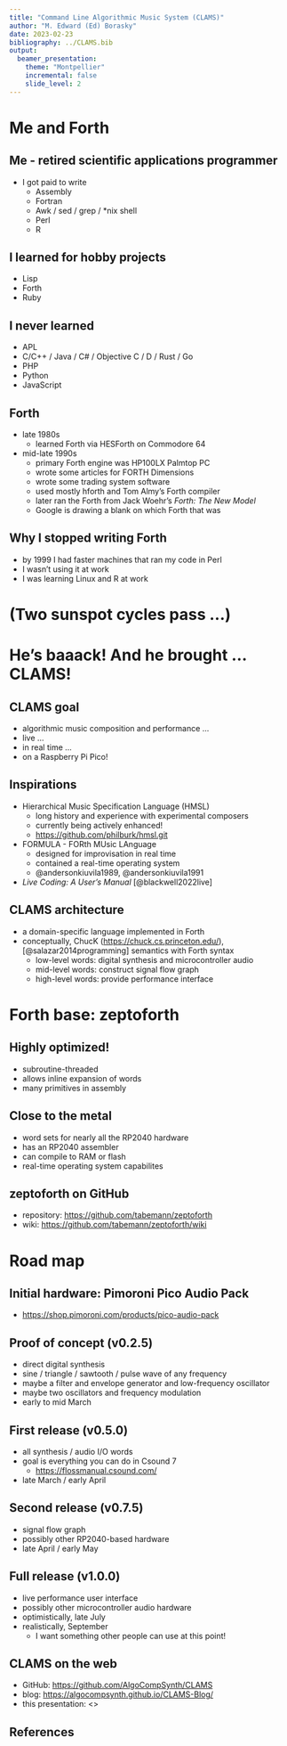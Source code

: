 ---
title: "Command Line Algorithmic Music System (CLAMS)"
author: "M. Edward (Ed) Borasky"
date: 2023-02-23
bibliography: ../CLAMS.bib
output:
  beamer_presentation:
    theme: "Montpellier"
    incremental: false
    slide_level: 2
---

# Me and Forth {.bigger}

## Me - retired scientific applications programmer
- I got paid to write
    - Assembly
    - Fortran
    - Awk / sed / grep / *nix shell
    - Perl
    - R

## I learned for hobby projects
- Lisp
- Forth
- Ruby
  
## I never learned
- APL
- C/C++ / Java / C# / Objective C / D / Rust / Go
- PHP
- Python
- JavaScript

## Forth
- late 1980s 
    - learned Forth via HESForth on Commodore 64
- mid-late 1990s
    - primary Forth engine was HP100LX Palmtop PC
    - wrote some articles for FORTH Dimensions
    - wrote some trading system software
    - used mostly hforth and Tom Almy's Forth compiler
    - later ran the Forth from Jack Woehr's _Forth: The New Model_
    - Google is drawing a blank on which Forth that was

## Why I stopped writing Forth
- by 1999 I had faster machines that ran my code in Perl
- I wasn't using it at work
- I was learning Linux and R at work

# (Two sunspot cycles pass ...)

# He's baaack! And he brought ... CLAMS!

## CLAMS goal
- algorithmic music composition and performance ...
- live ...
- in real time ...
- on a Raspberry Pi Pico!

## Inspirations
- Hierarchical Music Specification Language (HMSL)
    - long history and experience with experimental composers
    - currently being actively enhanced!
    - <https://github.com/philburk/hmsl.git>
- FORMULA - FORth MUsic LAnguage
    - designed for improvisation in real time
    - contained a real-time operating system
    - @andersonkiuvila1989, @andersonkiuvila1991
- _Live Coding: A User's Manual_ [@blackwell2022live]

## CLAMS architecture
- a domain-specific language implemented in Forth
- conceptually, ChucK (<https://chuck.cs.princeton.edu/>),
[@salazar2014programming] semantics with Forth syntax
    - low-level words: digital synthesis and microcontroller audio
    - mid-level words: construct signal flow graph
    - high-level words: provide performance interface

# Forth base: zeptoforth

## Highly optimized!
- subroutine-threaded
- allows inline expansion of words
- many primitives in assembly

## Close to the metal
- word sets for nearly all the RP2040 hardware
- has an RP2040 assembler
- can compile to RAM or flash
- real-time operating system capabilites

## zeptoforth on GitHub
- repository: <https://github.com/tabemann/zeptoforth>
- wiki: <https://github.com/tabemann/zeptoforth/wiki>

# Road map

## Initial hardware: Pimoroni Pico Audio Pack
- <https://shop.pimoroni.com/products/pico-audio-pack>

## Proof of concept (v0.2.5)
- direct digital synthesis
- sine / triangle / sawtooth / pulse wave of any frequency
- maybe a filter and envelope generator and low-frequency oscillator
- maybe two oscillators and frequency modulation
- early to mid March

## First release (v0.5.0)
- all synthesis / audio I/O words
- goal is everything you can do in Csound 7
    - <https://flossmanual.csound.com/>
- late March / early April

## Second release (v0.7.5)
- signal flow graph
- possibly other RP2040-based hardware
- late April / early May

## Full release (v1.0.0)
- live performance user interface
- possibly other microcontroller audio hardware
- optimistically, late July
- realistically, September
    - I want something other people can use at this point!

## CLAMS on the web
- GitHub: <https://github.com/AlgoCompSynth/CLAMS>
- blog: <https://algocompsynth.github.io/CLAMS-Blog/>
- this presentation: <>

## References
